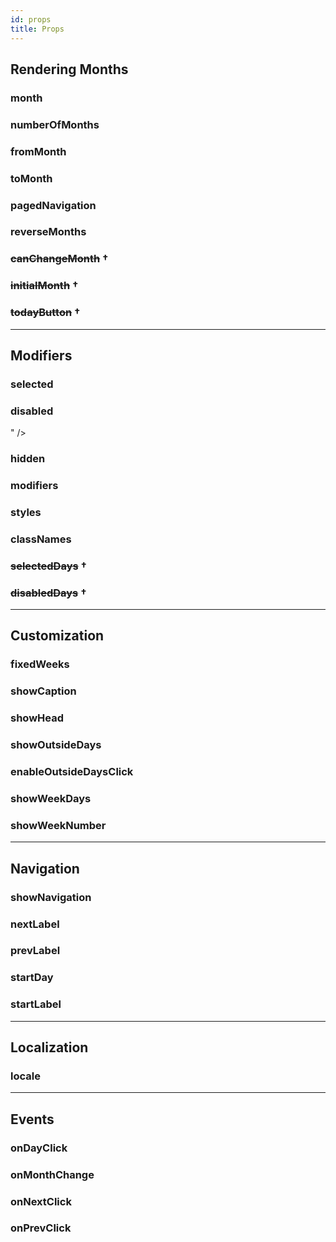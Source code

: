 ```yaml
---
id: props
title: Props
---
```



## Rendering Months

### month

<PropDetails name="month" />

### numberOfMonths

<PropDetails name="numberOfMonths" />

### fromMonth

<PropDetails name="fromMonth" />

### toMonth

<PropDetails name="toMonth" />

### pagedNavigation

<PropDetails name="pagedNavigation" />

### reverseMonths

<PropDetails name="reverseMonths" />

### ~~canChangeMonth~~ †

<PropDetails name="canChangeMonth" />

### ~~initialMonth~~ †

<PropDetails name="initialMonth" />

### ~~todayButton~~ †

<PropDetails name="todayButton" />

---

## Modifiers

### selected

<PropDetails name="selected" />

### disabled

<PropDetails name="disabled" />
" />

### hidden

<PropDetails name="hidden" />

### modifiers

<PropDetails name="modifiers" />

### styles

<PropDetails name="styles" />

### classNames

<PropDetails name="classNames" />

### ~~selectedDays~~ †

<PropDetails name="selectedDays" />

### ~~disabledDays~~ †

<PropDetails name="disabledDays" />

---

## Customization

### fixedWeeks

<PropDetails name="fixedWeeks" />

### showCaption

<PropDetails name="showCaption" />

### showHead

<PropDetails name="showHead" />

### showOutsideDays

<PropDetails name="showOutsideDays" />

### enableOutsideDaysClick

<PropDetails name="enableOutsideDaysClick" />

### showWeekDays

<PropDetails name="showWeekDays" />

### showWeekNumber

<PropDetails name="showWeekNumber" />

---

## Navigation

### showNavigation

<PropDetails name="showNavigation" />

### nextLabel

<PropDetails name="nextLabel" />

### prevLabel

<PropDetails name="prevLabel" />

### startDay

<PropDetails name="startDay" />

### startLabel

<PropDetails name="startLabel" />

---

## Localization

### locale

<PropDetails name="locale" />

---

## Events

### onDayClick

<PropDetails name="onDayClick" />

### onMonthChange

<PropDetails name="onMonthChange" />

### onNextClick

<PropDetails name="onNextClick" />

### onPrevClick

<PropDetails name="onPrevClick" />
